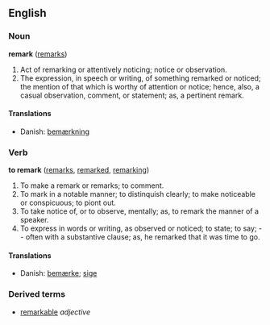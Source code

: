 {{cleanup}}
==English==
===Noun===
'''remark''' ([[remarks]])

# Act of remarking or attentively noticing; notice or observation.
# The expression, in speech or writing, of something remarked or noticed; the mention of that which is worthy of attention or notice; hence, also, a casual observation, comment, or statement; as, a pertinent remark.

====Translations====
*Danish: [[bemærkning]]

===Verb===
'''to remark''' ([[remarks]], [[remarked]], [[remarking]])

#To make a remark or remarks; to comment.
#To mark in a notable manner; to distinquish clearly; to make noticeable or conspicuous; to piont out.
#To take notice of, or to observe, mentally; as, to remark the manner of a speaker.
#To express in words or writing, as observed or noticed; to state; to say; -- often with a substantive clause; as, he remarked that it was time to go.

====Translations====
*Danish: [[bemærke]]; [[sige]]

===Derived terms===
*[[remarkable]] ''adjective''